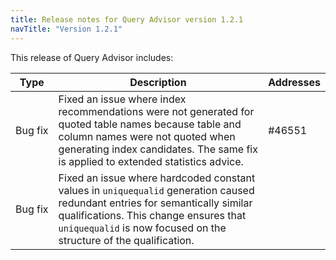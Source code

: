 ```yaml
---
title: Release notes for Query Advisor version 1.2.1
navTitle: "Version 1.2.1"
---
```


This release of Query Advisor includes:

|  Type       |                                Description                                                                                                                                                                | Addresses |
| ----------- | --------------------------------------------------------------------------------------------------------------------------------------------------------------------------------------------------------- | --------- |
| Bug&nbsp;fix |  Fixed an issue where index recommendations were not generated for quoted table names because table and column names were not quoted when generating index candidates. The same fix is applied to extended statistics advice. |#46551|
| Bug&nbsp;fix | Fixed an issue where hardcoded constant values in `uniquequalid` generation caused redundant entries for semantically similar qualifications. This change ensures that `uniquequalid` is now focused on the structure of the qualification. |  |

